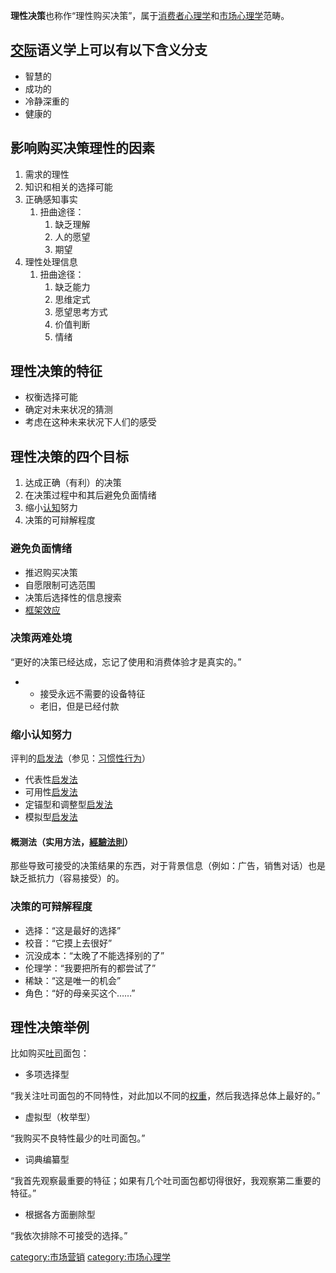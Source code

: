 {{prose|time=2015-03-21T11:28:12+00:00}}
{{unreferenced|time=2010-05-08T17:21:32+00:00}}
'''理性决策'''也称作“理性购买决策”，属于[[消费者心理学|消费者心理学]]和[[市场心理学|市场心理学]]范畴。

==[[交际|交际]]语义学上可以有以下含义分支==
*智慧的
*成功的
*冷静深重的
*健康的

==影响购买决策理性的因素==
#需求的理性
#知识和相关的选择可能
#正确感知事实
##扭曲途径：
###缺乏理解
###人的愿望
###期望
#理性处理信息
##扭曲途径：
###缺乏能力
###思维定式
###愿望思考方式
###价值判断
###情绪

==理性决策的特征==
*权衡选择可能
*确定对未来状况的猜测
*考虑在这种未来状况下人们的感受

==理性决策的四个目标==
#达成正确（有利）的决策
#在决策过程中和其后避免负面情绪
#缩小[[认知|认知]]努力
#决策的可辩解程度

===避免负面情绪===
*推迟购买决策
*自愿限制可选范围
*决策后选择性的信息搜索
*[[框架效应|框架效应]]

===决策两难处境===
“更好的决策已经达成，忘记了使用和消费体验才是真实的。”
**接受永远不需要的设备特征
**老旧，但是已经付款

===缩小认知努力===
评判的[[启发法|启发法]]（参见：[[习惯性行为|习惯性行为]]）
*代表性[[启发法|启发法]]
*可用性[[启发法|启发法]]
*定锚型和调整型[[启发法|启发法]]
*模拟型[[启发法|启发法]]

====概测法（实用方法，[[經驗法則|經驗法則]]）====
那些导致可接受的决策结果的东西，对于背景信息（例如：广告，销售对话）也是缺乏抵抗力（容易接受）的。

===决策的可辩解程度===
*选择：“这是最好的选择”
*校音：“它摸上去很好”
*沉没成本：“太晚了不能选择别的了”
*伦理学：“我要把所有的都尝试了”
*稀缺：“这是唯一的机会”
*角色：“好的母亲买这个……”

==理性决策举例==
比如购买[[吐司|吐司]]面包：
*多项选择型
“我关注吐司面包的不同特性，对此加以不同的[[权重|权重]]，然后我选择总体上最好的。”
*虚拟型（枚举型）
“我购买不良特性最少的吐司面包。”
*词典编纂型
“我首先观察最重要的特征；如果有几个吐司面包都切得很好，我观察第二重要的特征。”
*根据各方面删除型
“我依次排除不可接受的选择。”
{{Authority control}}
{{Marketing-stub}}

[[category:市场营销|category:市场营销]]
[[category:市场心理学|category:市场心理学]]